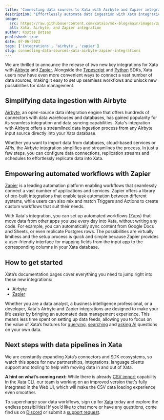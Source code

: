 ```yaml
---
title: 'Connecting data sources to Xata with Airbyte and Zapier integrations'
description: 'Effortlessly automate data ingestion with Xata integrations'
image:
  src: https://raw.githubusercontent.com/xataio/mdx-blog/main/images/zapier-airbyte-xata-integration.png
  alt: Xata, Airbyte, and Zapier integration
author: Kostas Botsas
published: true
date: 07-06-2023
tags: ['integrations', 'airbyte', 'zapier']
slug: connecting-data-sources-xata-airbyte-zapier-integrations
---
```


We are thrilled to announce the release of two new key integrations for Xata with [Airbyte](https://docs.airbyte.com/integrations/destinations/xata) and [Zapier](https://zapier.com/apps/xata/integrations). Alongside the [Typescript](/docs/sdk/typescript/overview) and [Python](/docs/sdk/python/overview) SDKs, Xata users now have even more convenient ways to connect a vast number of data sources, making it easy to set up seamless workflows and unlock new possibilities for data management.

## Simplifying data ingestion with Airbyte

[Airbyte](https://airbyte.com/), an open-source data integration engine that offers hundreds of connectors with data warehouses and databases, has gained popularity for its seamless integration and data syncing capabilities. Xata's integration with Airbyte offers a streamlined data ingestion process from any Airbyte input source directly into your Xata database.

Whether you want to import data from databases, cloud-based services or APIs, the Airbyte integration simplifies and streamlines the process. In just a few steps, you can configure data connections, replication streams and schedules to effortlessly replicate data into Xata.

<ArticleImage
  src="https://raw.githubusercontent.com/xataio/mdx-blog/main/images/file-csv-json-excel-feather-parquet.png"
  width="2000"
  height="684"
  alt="Replication tab highlighted for file CSV, etc."
  caption="Configuration for activating streams to sync"
  position="center"
/>

## Empowering automated workflows with Zapier

[Zapier](https://zapier.com/) is a leading automation platform enabling workflows that seamlessly connect a vast number of applications and services. Zapier offers a library of pre-built integrations that enable task automation between different systems, while users can also mix and match Triggers and Actions to create custom workflows that suit their needs.

With Xata's integration, you can set up automated workflows (Zaps) that move data from other apps you use every day into Xata, without writing any code. For example, you can automatically sync content from Google Docs and Sheets, or even replicate Postgres rows. The possibilities are virtually limitless and the setup process is quick and simple because Zapier provides a user-friendly interface for mapping fields from the input app to the corresponding columns in your Xata database.

<ArticleImage
  src="https://raw.githubusercontent.com/xataio/mdx-blog/main/images/zapier-postgres.jpg"
  width="1732"
  height="590"
  alt="Trigger Postgres Trigger to Xata Action"
  caption="Replicate PostgreSQL row updates to Xata with Zapier"
  position="center"
/>

## How to get started

Xata’s documentation pages cover everything you need to jump right into these new integrations:

- [Airbyte](https://xata.io/docs/integrations/airbyte)
- [Zapier](https://xata.io/docs/integrations/zapier)

Whether you are a data analyst, a business intelligence professional, or a developer, Xata's Airbyte and Zapier integrations are designed to make your life easier by bringing an automated data management experience. This means less time spent on setting up data feeds, allowing you to focus on the value of Xata’s features for [querying](/docs/sdk/get), [searching](/docs/sdk/search) and [asking AI](/docs/sdk/ask) questions on your own data.

## Next steps with data pipelines in Xata

We are constantly expanding Xata’s connectors and SDK ecosystems, so watch this space for new partnerships, integrations, language clients support and tooling to help with moving data in and out of Xata.

**A hint on what’s coming next:** While there is already [CSV import](https://xata.io/docs/recipes/import-data#import-a-csv-file) capability in the Xata CLI, our team is working on an improved version that's fully integrated in the Web UI, which will make the CSV data loading experience even smoother.

To supercharge your data workflows, sign up for [Xata](https://app.xata.io/) today and explore the endless possibilities! If you’d like to chat more or have any questions, come find us on [Discord](https://xata.io/discord) or submit a [support request](https://support.xata.io/hc/en-us/requests/new).
